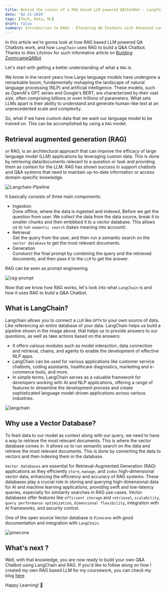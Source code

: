 ```yaml
---
title: Behind the scenes of a RAG based LLM powered QAChatBot - LangChain - GPT4
date: '02-21-2024'
tags: [Tech, Data, ML]
draft: false
summary: Introduction to RAGS - Elevating QA Chatbots with Advanced Language Models
---
```


In this article we're gonna look at how RAG based LLM powered QA Chatbots work, and how `LangChain` uses RAG to build a Q&A Chatbot.
Thanks to Alex Litvinov for such informative article on [Building ZoomcampQABot](https://www.youtube.com/watch?v=QhFLeZV-PVk)

Let's start with getting a better understanding of what a `RAG` is.

We know in the recent years how Large language models have undergone a remarkable boom, fundamentally reshaping the landscape
of natural language processing (NLP) and artificial intelligence. These models, such as OpenAI's GPT series and Google's BERT, are
characterized by their vast size, often comprising billions or even trillions of parameters. What sets LLMs apart
is their ability to understand and generate human-like text at an unprecedented scale and complexity.

So, what if we have custom data that we want our language model to be trained on. This can be accomplished by using
a `RAG` model.

## Retrieval augmented generation (RAG)

or RAG, is an architectural approach that can improve the efficacy of
large language model (LLM) applications by leveraging custom data.
This is done by retrieving data/documents relevant to a question or task and providing them
as context for the LLM. RAG has shown success in support chatbots and Q&A systems
that need to maintain up-to-date information or access domain-specific knowledge.

<img className="inline" src="/static/images/Blog/langchain-pipeline.png" alt="Langchain-Pipeline" />

It basically consists of three main components:

- Ingestion \
  Done offline, where the data is ingested and indexed, Before we get the question from user. We collect the data from
  the data source, break it to smaller chunks and then embbbed it to a vector database. This allows us to run `semantic search` (takes meaning into account).
- Retrieval \
  Get the query from the user, and then run a semantic search on the `vector database` to get the most relevant documents.
- Generation \
  Consturct the final prompt by combining the query and the retrieved documents, and then pass it to the `LLM` to get the answer.

RAG can be seen as prompt engineering.

<img className="inline" src="/static/images/Blog/rag-promt.png" alt="rag-prompt" />

Now that we know how RAG works, let's look into what `LangChain` is and how it uses RAG to build a Q&A Chatbot.

## What is LangChain?

Langchain allows you to connect a `LLM` like `GPT4` to your own source of data. Like referencing an entire database of
your data. LangChain helps us build a pipeline shown in the image above, that helps us to provide answers to our questions,
as well as take actions based on the answers.

- It offers various modules such as model interaction, data connection and retrieval, chains, and agents to enable the development of effective NLP apps.
- LangChain can be used for various applications like customer service chatbots, coding assistants, healthcare diagnostics, marketing and e-commerce tools, and more.
- In simple terms, LangChain serves as a valuable framework for developers working with AI and NLP applications, offering a range of features to streamline the development process and create sophisticated language model-driven applications across various industries.

<img className="inline" src="/static/images/Blog/langchain-home.png" alt="langchain" />

## Why use a Vector Database?

To feed data to our model as context along with our query, we need to have a way to retrieve the most relevant documents.
This is where the vector database comes in.
It allows us to run semantic search on the data and retrieve the most relevant documents.
This is done by converting the data to vectors and then indexing them in the database.

`Vector databases` are essential for Retrieval-Augmented Generation (RAG) applications as they efficiently `store`, `manage`, and `index` high-dimensional vector data, enhancing the efficiency and accuracy of RAG systems.
These databases play a crucial role in storing and querying high-dimensional data for AI and machine learning applications, providing swift and low-latency queries, especially for similarity searches in RAG use cases.
Vector databases offer features like `efficient storage` and `retrieval`, `scalability`, `query performance optimization`, `dimensional flexibility`, integration with AI frameworks, and security control.

One of the open source Vector database is `Pinecone` with good documentation and integration with `LangChain`.

<img className="inline" src="/static/images/Blog/pinecone.png" alt="pinecone" />

## What's next ?

Well, with that knowledge, you are now ready to build your own Q&A Chatbot using LangChain and RAG.
If you'd like to follow along on how I created my own RAG based LLM for my coursework, you can check my blog [here](https://moh1tt.vercel.app/blog/sta5635)

Happy Learning! 🚀
